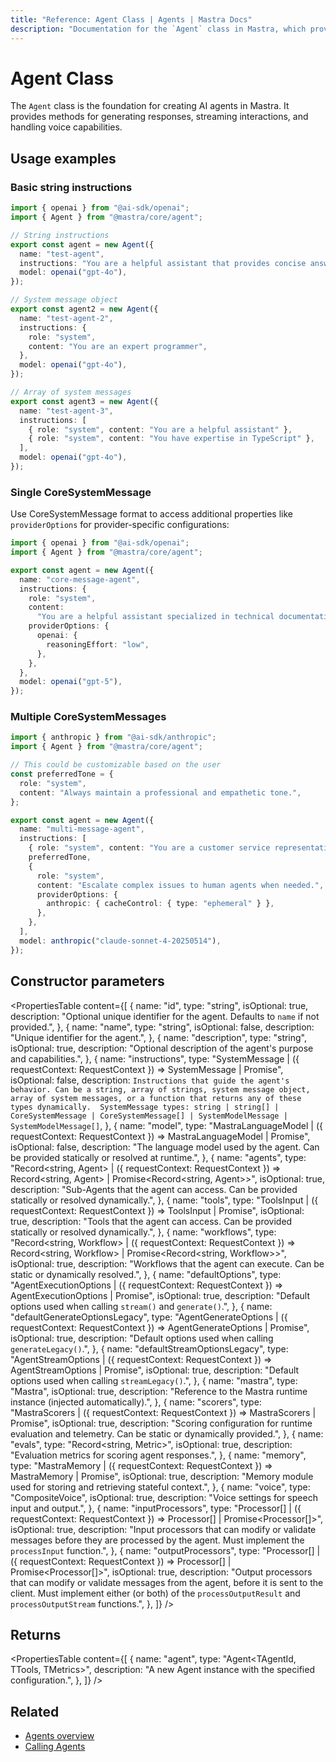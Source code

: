 ```yaml
---
title: "Reference: Agent Class | Agents | Mastra Docs"
description: "Documentation for the `Agent` class in Mastra, which provides the foundation for creating AI agents with various capabilities."
---
```


# Agent Class

The `Agent` class is the foundation for creating AI agents in Mastra. It provides methods for generating responses, streaming interactions, and handling voice capabilities.

## Usage examples

### Basic string instructions

```typescript title="src/mastra/agents/string-agent.ts" showLineNumbers copy
import { openai } from "@ai-sdk/openai";
import { Agent } from "@mastra/core/agent";

// String instructions
export const agent = new Agent({
  name: "test-agent",
  instructions: "You are a helpful assistant that provides concise answers.",
  model: openai("gpt-4o"),
});

// System message object
export const agent2 = new Agent({
  name: "test-agent-2",
  instructions: {
    role: "system",
    content: "You are an expert programmer",
  },
  model: openai("gpt-4o"),
});

// Array of system messages
export const agent3 = new Agent({
  name: "test-agent-3",
  instructions: [
    { role: "system", content: "You are a helpful assistant" },
    { role: "system", content: "You have expertise in TypeScript" },
  ],
  model: openai("gpt-4o"),
});
```

### Single CoreSystemMessage

Use CoreSystemMessage format to access additional properties like `providerOptions` for provider-specific configurations:

```typescript title="src/mastra/agents/core-message-agent.ts" showLineNumbers copy
import { openai } from "@ai-sdk/openai";
import { Agent } from "@mastra/core/agent";

export const agent = new Agent({
  name: "core-message-agent",
  instructions: {
    role: "system",
    content:
      "You are a helpful assistant specialized in technical documentation.",
    providerOptions: {
      openai: {
        reasoningEffort: "low",
      },
    },
  },
  model: openai("gpt-5"),
});
```

### Multiple CoreSystemMessages

```typescript title="src/mastra/agents/multi-message-agent.ts" showLineNumbers copy
import { anthropic } from "@ai-sdk/anthropic";
import { Agent } from "@mastra/core/agent";

// This could be customizable based on the user
const preferredTone = {
  role: "system",
  content: "Always maintain a professional and empathetic tone.",
};

export const agent = new Agent({
  name: "multi-message-agent",
  instructions: [
    { role: "system", content: "You are a customer service representative." },
    preferredTone,
    {
      role: "system",
      content: "Escalate complex issues to human agents when needed.",
      providerOptions: {
        anthropic: { cacheControl: { type: "ephemeral" } },
      },
    },
  ],
  model: anthropic("claude-sonnet-4-20250514"),
});
```

## Constructor parameters

<PropertiesTable
  content={[
    {
      name: "id",
      type: "string",
      isOptional: true,
      description:
        "Optional unique identifier for the agent. Defaults to `name` if not provided.",
    },
    {
      name: "name",
      type: "string",
      isOptional: false,
      description: "Unique identifier for the agent.",
    },
    {
      name: "description",
      type: "string",
      isOptional: true,
      description:
        "Optional description of the agent's purpose and capabilities.",
    },
    {
      name: "instructions",
      type: "SystemMessage | ({ requestContext: RequestContext }) => SystemMessage | Promise<SystemMessage>",
      isOptional: false,
      description: `Instructions that guide the agent's behavior. Can be a string, array of strings, system message object, 
        array of system messages, or a function that returns any of these types dynamically. 
        SystemMessage types: string | string[] | CoreSystemMessage | CoreSystemMessage[] | SystemModelMessage | SystemModelMessage[]`,
    },
    {
      name: "model",
      type: "MastraLanguageModel | ({ requestContext: RequestContext }) => MastraLanguageModel | Promise<MastraLanguageModel>",
      isOptional: false,
      description:
        "The language model used by the agent. Can be provided statically or resolved at runtime.",
    },
    {
      name: "agents",
      type: "Record<string, Agent> | ({ requestContext: RequestContext }) => Record<string, Agent> | Promise<Record<string, Agent>>",
      isOptional: true,
      description:
        "Sub-Agents that the agent can access. Can be provided statically or resolved dynamically.",
    },
    {
      name: "tools",
      type: "ToolsInput | ({ requestContext: RequestContext }) => ToolsInput | Promise<ToolsInput>",
      isOptional: true,
      description:
        "Tools that the agent can access. Can be provided statically or resolved dynamically.",
    },
    {
      name: "workflows",
      type: "Record<string, Workflow> | ({ requestContext: RequestContext }) => Record<string, Workflow> | Promise<Record<string, Workflow>>",
      isOptional: true,
      description:
        "Workflows that the agent can execute. Can be static or dynamically resolved.",
    },
    {
      name: "defaultOptions",
      type: "AgentExecutionOptions | ({ requestContext: RequestContext }) => AgentExecutionOptions | Promise<AgentExecutionOptions>",
      isOptional: true,
      description:
        "Default options used when calling `stream()` and `generate()`.",
    },
    {
      name: "defaultGenerateOptionsLegacy",
      type: "AgentGenerateOptions | ({ requestContext: RequestContext }) => AgentGenerateOptions | Promise<AgentGenerateOptions>",
      isOptional: true,
      description: "Default options used when calling `generateLegacy()`.",
    },
    {
      name: "defaultStreamOptionsLegacy",
      type: "AgentStreamOptions | ({ requestContext: RequestContext }) => AgentStreamOptions | Promise<AgentStreamOptions>",
      isOptional: true,
      description: "Default options used when calling `streamLegacy()`.",
    },
    {
      name: "mastra",
      type: "Mastra",
      isOptional: true,
      description:
        "Reference to the Mastra runtime instance (injected automatically).",
    },
    {
      name: "scorers",
      type: "MastraScorers | ({ requestContext: RequestContext }) => MastraScorers | Promise<MastraScorers>",
      isOptional: true,
      description:
        "Scoring configuration for runtime evaluation and telemetry. Can be static or dynamically provided.",
    },
    {
      name: "evals",
      type: "Record<string, Metric>",
      isOptional: true,
      description: "Evaluation metrics for scoring agent responses.",
    },
    {
      name: "memory",
      type: "MastraMemory | ({ requestContext: RequestContext }) => MastraMemory | Promise<MastraMemory>",
      isOptional: true,
      description:
        "Memory module used for storing and retrieving stateful context.",
    },
    {
      name: "voice",
      type: "CompositeVoice",
      isOptional: true,
      description: "Voice settings for speech input and output.",
    },
    {
      name: "inputProcessors",
      type: "Processor[] | ({ requestContext: RequestContext }) => Processor[] | Promise<Processor[]>",
      isOptional: true,
      description:
        "Input processors that can modify or validate messages before they are processed by the agent. Must implement the `processInput` function.",
    },
    {
      name: "outputProcessors",
      type: "Processor[] | ({ requestContext: RequestContext }) => Processor[] | Promise<Processor[]>",
      isOptional: true,
      description:
        "Output processors that can modify or validate messages from the agent, before it is sent to the client. Must implement either (or both) of the `processOutputResult` and `processOutputStream` functions.",
    },
  ]}
/>

## Returns

<PropertiesTable
  content={[
    {
      name: "agent",
      type: "Agent<TAgentId, TTools, TMetrics>",
      description: "A new Agent instance with the specified configuration.",
    },
  ]}
/>

## Related

- [Agents overview](/docs/agents/overview)
- [Calling Agents](/examples/agents/calling-agents)
